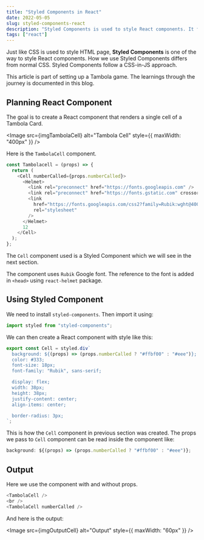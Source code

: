 ```yaml
---
title: "Styled Components in React"
date: 2022-05-05
slug: styled-components-react
description: "Styled Components is used to style React components. It follows a CSS-in-JS approach"
tags: ["react"]
---
```



Just like CSS is used to style HTML page, **Styled Components** is one of the way to style React components. How we use Styled Components differs from normal CSS. Styled Components follow a CSS-in-JS approach.

This article is part of setting up a <Link to="/articles/tambola-game-development-part-1">Tambola game</Link>. The learnings through the journey is documented in this blog.

## Planning React Component

The goal is to create a React component that renders a single cell of a Tambola Card.

<Image src={imgTambolaCell} alt="Tambola Cell" style={{ maxWidth: "400px" }} />

Here is the `TambolaCell` component.

```javascript
const Tambolacell = (props) => {
  return (
    <Cell numberCalled={props.numberCalled}>
      <Helmet>
        <link rel="preconnect" href="https://fonts.googleapis.com" />
        <link rel="preconnect" href="https://fonts.gstatic.com" crossorigin />
        <link
          href="https://fonts.googleapis.com/css2?family=Rubik:wght@400;700&display=swap"
          rel="stylesheet"
        />
      </Helmet>
      12
    </Cell>
  );
};
```

The `Cell` component used is a Styled Component which we will see in the next section.

The component uses `Rubik` Google font. The reference to the font is added in `<head>` using `react-helmet` package.

## Using Styled Component

We need to install `styled-components`. Then import it using:

```javascript
import styled from "styled-components";
```

We can then create a React component with style like this:

```javascript
export const Cell = styled.div`
  background: ${(props) => (props.numberCalled ? "#ffbf00" : "#eee")};
  color: #333;
  font-size: 18px;
  font-family: "Rubik", sans-serif;

  display: flex;
  width: 38px;
  height: 38px;
  justify-content: center;
  align-items: center;

  border-radius: 3px;
`;
```

This is how the `Cell` component in previous section was created. The props we pass to `Cell` component can be read inside the component like:

```javascript
background: ${(props) => (props.numberCalled ? "#ffbf00" : "#eee")};
```

## Output

Here we use the component with and without props.

```javascript
<TambolaCell />
<br />
<TambolaCell numberCalled />
```

And here is the output:

<Image src={imgOutputCell} alt="Output" style={{ maxWidth: "60px" }} />
